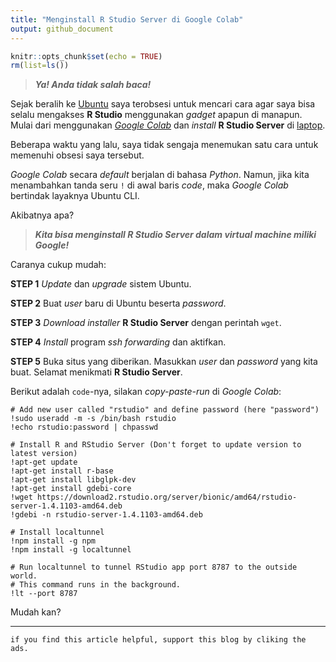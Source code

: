 ```yaml
---
title: "Menginstall R Studio Server di Google Colab"
output: github_document
---
```


```r
knitr::opts_chunk$set(echo = TRUE)
rm(list=ls())
```

> ___Ya! Anda tidak salah baca!___

Sejak beralih ke [Ubuntu](https://ikanx101.com/blog/review-ubuntu/) saya terobsesi untuk mencari cara agar saya bisa selalu mengakses __R Studio__ menggunakan _gadget_ apapun di manapun. Mulai dari menggunakan [_Google Colab_](https://ikanx101.com/blog/google-colab/) dan _install_ __R Studio Server__ di [laptop](https://ikanx101.com/blog/rstudio-server/).

Beberapa waktu yang lalu, saya tidak sengaja menemukan satu cara untuk memenuhi obsesi saya tersebut.

_Google Colab_ secara _default_ berjalan di bahasa _Python_. Namun, jika kita menambahkan tanda seru `!` di awal baris _code_, maka _Google Colab_ bertindak layaknya Ubuntu CLI.

Akibatnya apa? 

> ___Kita bisa menginstall R Studio Server dalam virtual machine miliki Google!___

Caranya cukup mudah:

__STEP 1__ _Update_ dan _upgrade_ sistem Ubuntu.

__STEP 2__ Buat _user_ baru di Ubuntu beserta _password_.

__STEP 3__ _Download_ _installer_ __R Studio Server__ dengan perintah `wget`.

__STEP 4__ _Install_ program _ssh forwarding_ dan aktifkan.

__STEP 5__ Buka situs yang diberikan. Masukkan _user_ dan _password_ yang kita buat. Selamat menikmati __R Studio Server__.

Berikut adalah `code`-nya, silakan _copy-paste-run_ di _Google Colab_:

```
# Add new user called "rstudio" and define password (here "password")
!sudo useradd -m -s /bin/bash rstudio
!echo rstudio:password | chpasswd

# Install R and RStudio Server (Don't forget to update version to latest version)
!apt-get update
!apt-get install r-base
!apt-get install libglpk-dev
!apt-get install gdebi-core
!wget https://download2.rstudio.org/server/bionic/amd64/rstudio-server-1.4.1103-amd64.deb
!gdebi -n rstudio-server-1.4.1103-amd64.deb

# Install localtunnel
!npm install -g npm
!npm install -g localtunnel

# Run localtunnel to tunnel RStudio app port 8787 to the outside world. 
# This command runs in the background.
!lt --port 8787 
 ```
 
 Mudah kan?
 
 ---
 
 `if you find this article helpful, support this blog by cliking the ads.`